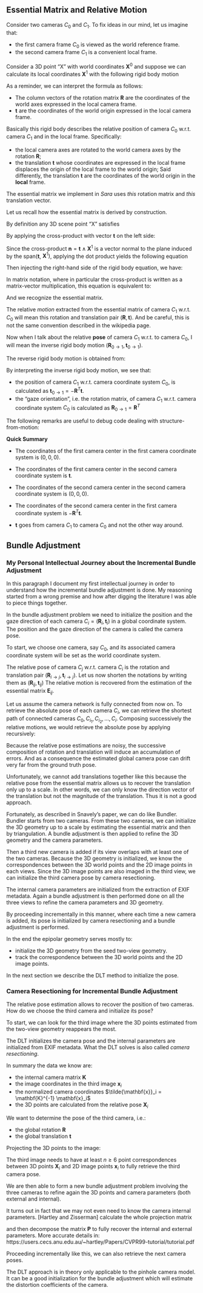 ## Essential Matrix and Relative Motion

Consider two cameras $C_0$ and $C_1$. To fix ideas in our mind, let us imagine
that:

- the first camera frame $C_0$ is viewed as the world reference frame.
- the second camera frame $C_1$ is a convenient local frame.

Consider a 3D point "X" with world coordinates $\mathbf{X}^0$ and suppose we can
calculate its local coordinates $\mathbf{X}^1$ with the following rigid body
motion

\begin{equation}
  \mathbf{X}^1 = \mathbf{R} \mathbf{X}^0 + \mathbf{t} .
\end{equation}

As a reminder, we can interpret the formula as follows:

- The column vectors of the rotation matrix $\mathbf{R}$ are the
  coordinates of the world axes expressed in the local camera frame.
- $\mathbf{t}$ are the coordinates of the world origin expressed in the
  local camera frame.

Basically this rigid body describes the relative position of camera $C_0$
w.r.t. camera $C_1$ and in the local frame. Specifically:

- the local camera axes are rotated to the world camera axes by the rotation
  $\mathbf{R}$;
- the translation $\mathbf{t}$ whose coordinates are expressed in the local
  frame displaces the origin of the local frame to the world origin;
  Said differently, the translation $\mathbf{t}$ are the coordinates of the
  world origin in the **local** frame.

The essential matrix we implement in *Sara* uses *this* rotation matrix and
*this* translation vector.

\begin{equation}
  \mathbf{E} = [\mathbf{t}]_\times \mathbf{R}\ .
\end{equation}

:::puzzle
Let us recall how the essential matrix is derived by construction.

By definition any 3D scene point "X" satisfies
\begin{equation}
  \mathbf{X}^1 = \mathbf{R} \mathbf{X}^0 + \mathbf{t}
\end{equation}

By applying the cross-product with vector $\mathbf{t}$ on the left side:
\begin{equation}
  \mathbf{t} \wedge \mathbf{X}^1 = \mathbf{t} \wedge ( \mathbf{R} \mathbf{X}^0 +
  \mathbf{t} )
\end{equation}

Since the cross-product $\mathbf{n} = \mathbf{t} \wedge \mathbf{X}^1$ is a
vector normal to the plane induced by the $\mathrm{span}(\mathbf{t}$,
$\mathbf{X}^1)$, applying the dot product yields the following equation

\begin{equation}
  \langle \mathbf{X}^1, \mathbf{n} \rangle = 0
\end{equation}

Then injecting the right-hand side of the rigid body equation, we have:
\begin{equation}
  \langle \mathbf{X}^1, \mathbf{t} \wedge ( \mathbf{R} \mathbf{X}^0 +
  \mathbf{t}) \rangle = 0
\end{equation}

In matrix notation, where in particular the cross-product is written as a
matrix-vector multiplication, this equation is equivalent to:
\begin{equation}
  \mathbf{X}^{1T} [\mathbf{t}]_\times \mathbf{R} \mathbf{X}^0 = 0
\end{equation}

And we recognize the essential matrix.
:::


The relative *motion* extracted from the essential matrix of camera
$C_1$ w.r.t. $C_0$ will mean this rotation and translation pair
$(\mathbf{R}, \mathbf{t})$. And be careful, this is not the same
convention described in the wikipedia page.


Now when I talk about the relative **pose** of camera $C_1$ w.r.t. to camera
$C_0$, I will mean the inverse rigid body motion
$(\mathbf{R}_{0 \rightarrow 1}, \mathbf{t}_{0 \rightarrow 1})$.

The reverse rigid body motion is obtained from:

\begin{equation}
  \begin{aligned}
  %
  \mathbf{R} \mathbf{X}^0 + \mathbf{t} &= \mathbf{X}^1 \\
  %
  \mathbf{X}^0 + \mathbf{R^T} \mathbf{t} &= \mathbf{R}^T \mathbf{X}^1 \\
  %
  \mathbf{X}^0 &= \mathbf{R}^T \mathbf{X}^1 - \mathbf{R^T} \mathbf{t} \\
  %
  \end{aligned}
\end{equation}

By interpreting the inverse rigid body motion, we see that:

- the position of camera $C_1$ w.r.t. camera coordinate system $C_0$,
  is calculated as $\mathbf{t}_{0 \rightarrow 1} = -\mathbf{R}^T \mathbf{t}$.
- the "gaze orientation", i.e. the rotation matrix, of camera $C_1$ w.r.t. camera
  coordinate system $C_0$ is calculated as $\mathbf{R}_{0
  \rightarrow 1} = \mathbf{R}^T$

The following remarks are useful to debug code dealing with structure-from-motion:

:::puzzle
**Quick Summary**

- The coordinates of the first camera center in the first camera coordinate
  system is $(0, 0, 0)$.
- The coordinates of the first camera center in the second camera coordinate
  system is $\mathbf{t}$.
- The coordinates of the second camera center in the second camera coordinate
  system is $(0, 0, 0)$.
- The coordinates of the second camera center in the first camera coordinate
  system is $-\mathbf{R}^T \mathbf{t}$.

- $\mathbf{t}$ goes from camera $C_1$ to camera $C_0$ and not
  the other way around.
:::


## Bundle Adjustment

### My Personal Intellectual Journey about the Incremental Bundle Adjustment

In this paragraph I document my first intellectual journey in order to
understand how the incremental bundle adjustment is done. My reasoning started
from a wrong premise and how after digging the literature I was able to piece
things together.

In the bundle adjustment problem we need to initialize the position and the gaze
direction of each camera $C_i = (\mathbf{R}_i, \mathbf{t}_i)$ in a global
coordinate system. The position and the gaze direction of the camera is called
the camera pose.

To start, we choose one camera, say $C_0$, and its associated camera
coordinate system will be set as the world coordinate system.

The relative pose of camera $C_j$ w.r.t. camera $C_i$ is the
rotation and translation pair $(\mathbf{R}_{i \rightarrow j},
\mathbf{t}_{i \rightarrow j})$. Let us now shorten the notations by writing them
as $(\mathbf{R}_{ij}, \mathbf{t}_{ij})$ The relative motion is recovered
from the estimation of the essential matrix $\mathbf{E}_{ij}$.

Let us assume the camera network is fully connected from now on. To retrieve
the absolute pose of each camera $C_i$, we can retrieve the shortest path
of connected cameras $C_0, C_{i_1}, C_{i_2},\dots, C_{i}$. Composing
successively the relative motions, we would retrieve the absolute pose by
applying recursively:

\begin{equation}
  \mathbf{R}_{j} = \mathbf{R}_{i} \mathbf{R}_{ij} \mathbf{R}_{i}^T \\
  %
  \mathbf{t}_j = \mathbf{t}_{ij} + \mathbf{t}_i
\end{equation}

Because the relative pose estimations are noisy, the successive composition of
rotation and translation will induce an accumulation of errors. And as a
consequence the estimated global camera pose can drift very far from the ground
truth pose.

Unfortunately, we cannot add translations together like this because the
relative pose from the essential matrix allows us to recover the translation
only up to a scale. In other words, we can only know the direction vector of the
translation but not the magnitude of the translation. Thus it is not a good
approach.

Fortunately, as described in Snavely's paper, we can do like Bundler. Bundler
starts from two cameras. From these two cameras, we can initialize the 3D
geometry up to a scale by estimating the essential matrix and then by
triangulation. A bundle adjustment is then applied to refine the 3D geometry and
the camera parameters.

Then a third new camera is added if its view overlaps with at least one of the
two cameras. Because the 3D geometry is initialized, we know the correspondences
between the 3D world points and the 2D image points in each views. Since the 3D
image points are also imaged in the third view, we can initialize the third
camera pose by camera resectioning.

The internal camera parameters are initialized from the extraction of EXIF
metadata. Again a bundle adjustment is then performed done on all the three
views to refine the camera parameters and 3D geometry.

By proceeding incrementally in this manner, where each time a new camera is
added, its pose is initialized by camera resectioning and a bundle adjustment is
performed.

In the end the epipolar geometry serves mostly to:

- initialize the 3D geometry from the seed two-view geometry.
- track the correspondence between the 3D world points and the 2D image points.

In the next section we describe the DLT method to initialize the pose.


### Camera Resectioning for Incremental Bundle Adjustment

The relative pose estimation allows to recover the position of two cameras. How
do we choose the third camera and initialize its pose?

To start, we can look for the third image where the 3D points estimated from the
two-view geometry reappears the most.

The DLT initializes the camera pose and the internal parameters are initialized
from EXIF metadata. What the DLT solves is also called *camera resectioning*.

In summary the data we know are:

- the internal camera matrix $\mathbf{K}$
- the image coordinates in the third image $\mathbf{x}_i$
- the normalized camera coordinates $\tilde{\mathbf{x}}_i = \mathbf{K}^{-1} \mathbf{x}_i$
- the 3D points are calculated from the relative pose $\mathbf{X}_i$

We want to determine the pose of the third camera, i.e.:

- the global rotation $\mathbf{R}$
- the global translation $\mathbf{t}$

Projecting the 3D points to the image:

\begin{equation}
  \mathbf{x}_i = \mathbf{K} [\mathbf{R} | \mathbf{t}] \mathbf{X}_i \\
  %
  \tilde{\mathbf{x}}_i = \mathbf{R} \mathbf{X}_i + \mathbf{t} \\
\end{equation}

The third image needs to have at least $n \geq 6$ point correspondences
between 3D points $\mathbf{X}_i$ and 2D image points $\mathbf{x}_i$
to fully retrieve the third camera pose.

We are then able to form a new bundle adjustment problem involving the three
cameras to refine again the 3D points and camera parameters (both external and
internal).

It turns out in fact that we may not even need to know the camera internal
parameters. [Hartley and Zisserman] calculate the whole projection matrix

\begin{equation}
  \mathbf{P} = \mathbf{K} [\mathbf{R} | \mathbf{t}]
\end{equation}

and then decompose the matrix $\mathbf{P}$ to fully recover the internal
and external parameters. More accurate details in:
https://users.cecs.anu.edu.au/~hartley/Papers/CVPR99-tutorial/tutorial.pdf

Proceeding incrementally like this, we can also retrieve the next camera poses.

The DLT approach is in theory only applicable to the pinhole camera model. It
can be a good initialization for the bundle adjustment which will estimate the
distortion coefficients of the camera.
